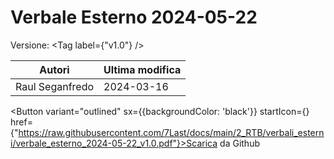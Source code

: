 

# Verbale Esterno 2024-05-22

Versione: <Tag label={"v1.0"} />



|     Autori    |Ultima modifica|
|---------------|---------------|
|Raul Seganfredo|   2024-03-16  |

<Button variant="outlined" sx={{backgroundColor: 'black'}} startIcon={<GithubIcon />} href={"https://raw.githubusercontent.com/7Last/docs/main/2_RTB/verbali_esterni/verbale_esterno_2024-05-22_v1.0.pdf"}>Scarica da Github</Button>